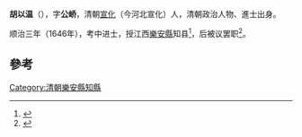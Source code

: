'''胡以温'''（{{bd|1624年||？}}），字'''公峤'''，清朝[[宣化府_(清朝)|宣化]]（今河北宣化）人，清朝政治人物、進士出身。

顺治三年（1646年），考中进士，授江西[[樂安縣|樂安縣]]知县<ref>{{cite book|author1=郭东旭|title=燕赵法文化研究 古代版|date=2009年3月|publisher=保定：河北大学出版社|isbn=978-7-81097-345-8|pages=275|accessdate=2017-01-24}}</ref>，后被议罢职<ref>{{cite book|author1=刘海林|title=张家口人物志 古代·近现代卷|date=2005年4月|publisher=北京：党建读物出版社|isbn=7-80098-785-X|pages=145|accessdate=2017-01-24}}</ref>。

==參考==
{{reflist}}
{{清朝人物小作品}}
{{順治三年丙戌科殿試金榜}}

[[Category:清朝樂安縣知縣|Category:清朝樂安縣知縣]]